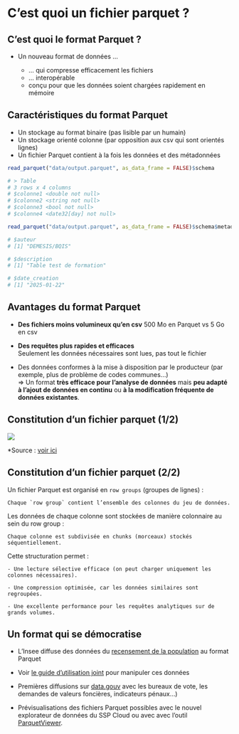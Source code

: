 # C'est quoi un fichier parquet ? {.backgroundTitre}

## C'est quoi le format Parquet ?

-   Un nouveau format de données ...

    -   ... qui compresse efficacement les fichiers
    -   ... interopérable
    -   conçu pour que les données soient chargées rapidement en mémoire

## Caractéristiques du format Parquet

-   Un stockage au format binaire (pas lisible par un humain)\
-   Un stockage orienté colonne (par opposition aux csv qui sont orientés lignes)\
-   Un fichier Parquet contient à la fois les données et des métadonnées

```{.r}
read_parquet("data/output.parquet", as_data_frame = FALSE)$schema

# > Table
# 3 rows x 4 columns
# $colonne1 <double not null>
# $colonne2 <string not null>
# $colonne3 <bool not null>
# $colonne4 <date32[day] not null>

read_parquet("data/output.parquet", as_data_frame = FALSE)$schema$metadata

# $auteur
# [1] "DEMESIS/BQIS"

# $description
# [1] "Table test de formation"

# $date_creation
# [1] "2025-01-22"
```

## Avantages du format Parquet

- **Des fichiers moins volumineux qu'en csv** 
500 Mo en Parquet vs 5 Go en csv  

- **Des requêtes plus rapides et efficaces**  
Seulement les données nécessaires sont lues, pas tout le fichier  

- Des données conformes à la mise à disposition par le producteur (par exemple, plus de problème de codes communes…)  
=> Un format **très efficace pour l'analyse de données** mais **peu adapté à l'ajout de données en continu** ou **à la modification fréquente de données existantes**.  

## Constitution d'un fichier parquet (1/2)

![](img/constitution_parquet.png){fig-align="center"}

*Source : [voir ici](https://luminousmen.com/post/why-parquet-is-the-goto-format-for-data-engineers/)

## Constitution d'un fichier parquet (2/2)

Un fichier Parquet est organisé en `row groups` (groupes de lignes) :

    Chaque `row group` contient l’ensemble des colonnes du jeu de données.

Les données de chaque colonne sont stockées de manière colonnaire au sein du row group :

    Chaque colonne est subdivisée en chunks (morceaux) stockés séquentiellement.

Cette structuration permet :

    - Une lecture sélective efficace (on peut charger uniquement les colonnes nécessaires).

    - Une compression optimisée, car les données similaires sont regroupées.

    - Une excellente performance pour les requêtes analytiques sur de grands volumes.

## Un format qui se démocratise

- L'Insee diffuse des données du [recensement de la population](https://www.insee.fr/fr/statistiques/7637890#consulter-sommaire) au format Parquet  

- Voir [le guide d'utilisation joint](https://ssphub.netlify.app/post/parquetrp/) pour manipuler ces données

- Premières diffusions sur [data.gouv](https://www.data.gouv.fr/fr/) avec les bureaux de vote, les demandes de valeurs foncières, indicateurs pénaux…)  

- Prévisualisations des fichiers Parquet possibles avec le nouvel explorateur de données du SSP Cloud ou avec avec l'outil [ParquetViewer](https://github.com/mukunku/ParquetViewer).

